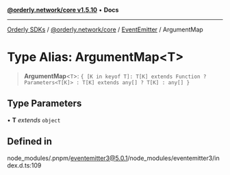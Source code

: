 [**@orderly.network/core v1.5.10**](/sdks/tech-doc/@orderly.network/core/README) • **Docs**

***

[Orderly SDKs](/sdks/tech-doc/packages) / [@orderly.network/core](/sdks/tech-doc/@orderly.network/core/README) / [EventEmitter](/sdks/tech-doc/@orderly.network/core/namespaces/EventEmitter/README) / ArgumentMap

# Type Alias: ArgumentMap\<T\>

> **ArgumentMap**\<`T`\>: `{ [K in keyof T]: T[K] extends Function ? Parameters<T[K]> : T[K] extends any[] ? T[K] : any[] }`

## Type Parameters

• **T** *extends* `object`

## Defined in

node\_modules/.pnpm/eventemitter3@5.0.1/node\_modules/eventemitter3/index.d.ts:109
